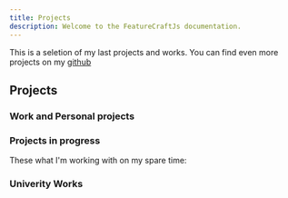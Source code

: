 ```yaml
---
title: Projects
description: Welcome to the FeatureCraftJs documentation.
---
```


<ProjectsIntro />

<Callout>

This is a seletion of my last projects and works. You can find even more projects on my [github](https://github.com/podnesTaF)

</Callout>

## Projects

### Work and Personal projects

<CardContainer>

<Card
  href="/projects/abm-web"
  imageUrl="https://storage.googleapis.com/abe_cloud_storage/website%2Fevent-preview.png"
  title="The main platform for Ace Battle Association"
  tags="typescript,react,web,remixjs,nestjs"
/>

<Card
  href="/projects/abm-mobile"
  imageUrl="https://storage.googleapis.com/abe_cloud_storage/website%2Fmobile-preview.png"
  title="Ace Battle Events Mobile Platform"
  tags="typescript,react,mobile,reactnative,expo,nestjs"
/>

<Card
  href="/projects/abm-web"
  imageUrl="https://storage.googleapis.com/abe_cloud_storage/website%2Fahmo-chat.png"
  title="AHMO Chat Platforms"
  tags="typescript,react,web,remixjs,nestjs"
/>

</CardContainer>

### Projects in progress

These what I'm working with on my spare time:

<CardContainer>

<Card
  href="/projects/cfit-factory"
  imageUrl="https://storage.googleapis.com/abe_cloud_storage/website%2Fcfit-factory.png"
  title="CFit Factory. CFit Factory - Cross-fit programs and execution. Mobile application"
  tags="typescript,react,web,remixjs,nextjs,reactnative,mobile"
/>

<Card
  href="/projects/feature-craft-js"
  imageUrl="https://storage.googleapis.com/abe_cloud_storage/website%2Ffcjs.png"
  title="Feature Craft Js - open source js advanced features library."
  tags="nextjs,library,features,nestjs"
/>

</CardContainer>

### Univerity Works

<CardContainer>

<Card
  href="/projects/abm-web"
  imageUrl="https://storage.googleapis.com/abe_cloud_storage/website%2Fevent-preview.png"
  title="The main platform for Ace Battle Association"
  tags="typescript,react,web,remixjs,nextjs"
/>

<Card
  href="/projects/abm-mobile"
  imageUrl="https://storage.googleapis.com/abe_cloud_storage/website%2Fmeminder.png"
  title="Meminder - web reminder app. Group work."
  tags="typescript,react,mobile,reactnative,expo,"
/>

</CardContainer>
